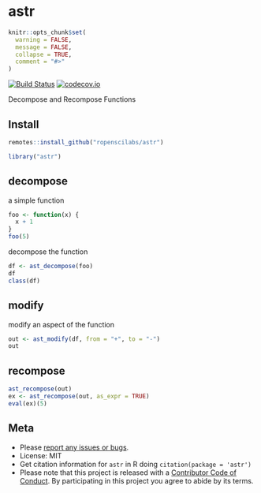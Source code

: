 astr
====

```r
knitr::opts_chunk$set(
  warning = FALSE,
  message = FALSE,
  collapse = TRUE,
  comment = "#>"
)
```

[![Build Status](https://travis-ci.com/ropenscilabs/astr.svg?branch=mastr)](https://travis-ci.com/ropenscilabs/astr)
[![codecov.io](https://codecov.io/github/ropenscilabs/astr/coverage.svg?branch=mastr)](https://codecov.io/github/ropenscilabs/astr?branch=mastr)

Decompose and Recompose Functions

## Install

```r
remotes::install_github("ropenscilabs/astr")
```

```r
library("astr")
```

## decompose

a simple function

```r
foo <- function(x) {
  x + 1
}
foo(5)
```

decompose the function

```r
df <- ast_decompose(foo)
df
class(df)
```

## modify

modify an aspect of the function

```r
out <- ast_modify(df, from = "+", to = "-")
out
```

## recompose

```r
ast_recompose(out)
ex <- ast_recompose(out, as_expr = TRUE)
eval(ex)(5)
```

## Meta

* Please [report any issues or bugs](https://github.com/ropenscilabs/astr/issues).
* License: MIT
* Get citation information for `astr` in R doing `citation(package = 'astr')`
* Please note that this project is released with a [Contributor Code of Conduct][coc]. By participating in this project you agree to abide by its terms.

[coc]: https://github.com/ropenscilabs/astr/blob/mastr/CODE_OF_CONDUCT.md
